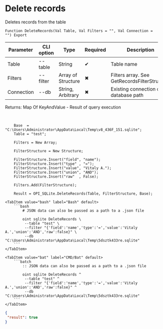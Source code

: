 ﻿---
sidebar_position: 6
---


# Delete records
 Deletes records from the table



`Function DeleteRecords(Val Table, Val Filters = "", Val Connection = "") Export`

  | Parameter | CLI option | Type | Required | Description |
  |-|-|-|-|-|
  | Table | --table | String | &#x2714; | Table name |
  | Filters | --filter | Array of Structure | &#x2716; | Filters array. See GetRecordsFilterStrucutre |
  | Connection | --db | String, Arbitrary | &#x2716; | Existing connection or database path |

  
  Returns:  Map Of KeyAndValue - Result of query execution

<br/>




```bsl title="1C:Enterprise/OneScript code example"
    Base  = "C:\Users\Administrator\AppData\Local\Temp\v8_436F_151.sqlite";
    Table = "test";

    Filters = New Array;

    FilterStructure = New Structure;

    FilterStructure.Insert("field", "name");
    FilterStructure.Insert("type" , "=");
    FilterStructure.Insert("value", "Vitaly A.");
    FilterStructure.Insert("union", "AND");
    FilterStructure.Insert("raw"  , False);

    Filters.Add(FilterStructure);

    Result = OPI_SQLite.DeleteRecords(Table, FilterStructure, Base);
```
 

 <Tabs>
  
    <TabItem value="bash" label="Bash" default>
        ```bash
            # JSON data can also be passed as a path to a .json file
            
            oint sqlite DeleteRecords \
             --table "test" \
             --filter "{'field':'name','type':'=','value':'Vitaly A.','union':'AND','raw':false}" \
             --db "C:\Users\Administrator\AppData\Local\Temp\5dsztk433re.sqlite"
        ```
    </TabItem>
  
    <TabItem value="bat" label="CMD/Bat" default>
        ```batch
            :: JSON data can also be passed as a path to a .json file
            
            oint sqlite DeleteRecords ^
             --table "test" ^
             --filter "{'field':'name','type':'=','value':'Vitaly A.','union':'AND','raw':false}" ^
             --db "C:\Users\Administrator\AppData\Local\Temp\5dsztk433re.sqlite"
        ```
    </TabItem>
</Tabs>


```json title="Result"
{
 "result": true
}
```
